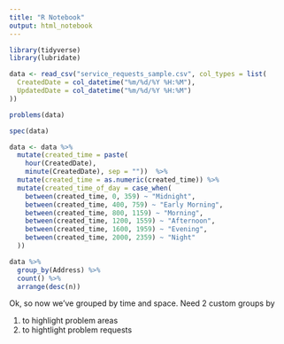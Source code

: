 ```yaml
---
title: "R Notebook"
output: html_notebook
---
```

```r
library(tidyverse)
library(lubridate)
```
```r
data <- read_csv("service_requests_sample.csv", col_types = list(
  CreatedDate = col_datetime("%m/%d/%Y %H:%M"),
  UpdatedDate = col_datetime("%m/%d/%Y %H:%M")
))
```
```r
problems(data)
```
```r
spec(data)
```
```r
data <- data %>%
  mutate(created_time = paste(
    hour(CreatedDate), 
    minute(CreatedDate), sep = ""))  %>%
  mutate(created_time = as.numeric(created_time)) %>%
  mutate(created_time_of_day = case_when(
    between(created_time, 0, 359) ~ "Midnight",
    between(created_time, 400, 759) ~ "Early Morning",
    between(created_time, 800, 1159) ~ "Morning",
    between(created_time, 1200, 1559) ~ "Afternoon",
    between(created_time, 1600, 1959) ~ "Evening",
    between(created_time, 2000, 2359) ~ "Night"
  ))
```
```r
data %>%
  group_by(Address) %>%
  count() %>%
  arrange(desc(n))
```
Ok, so now we've grouped by time and space. Need 2 custom groups by 

1) to highlight problem areas 
2) to hightlight problem requests 
